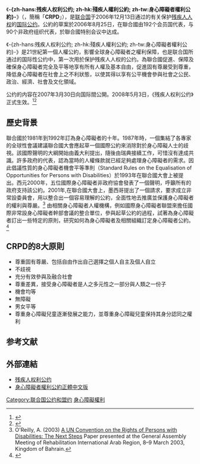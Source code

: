 {{noteTA
|T=zh-hans:残疾人权利公约; zh-hk:殘疾人權利公約; zh-tw:身心障礙者權利公約;
|1=zh-hans:残疾人; zh-hk:殘疾人; zh-tw:身心障礙者;
}}
《'''-{zh-hans:残疾人权利公约; zh-hk:殘疾人權利公約; zh-tw:身心障礙者權利公約}-'''》（{{Lang-en|'''C'''onvention on the '''R'''ights of '''P'''ersons with '''D'''isabilities}}，簡稱「'''CRPD'''」），是[[联合国|联合国]]于2006年12月13日通过的有关保护[[身心障礙者人權|残疾人人权]]的[[国际公约|国际公约]]。公約的草案於2006年8月25日，在聯合國由192个会员国代表，与90个非政府组织代表，於聯合國特别会议中达成。

《-{zh-hans:残疾人权利公约; zh-hk:殘疾人權利公約; zh-tw:身心障礙者權利公約}-》是21世紀第一個人權公約，影響全球身心障礙者之權利保障，也是联合国所通过的国际性公约中，第一次用於保护残疾人人权的公约。為聯合國促進、保障及確保身心障礙者完全及平等地享有所有人權及基本自由，促進固有尊嚴受到尊重，降低身心障礙者在社會上之不利狀態，以使其得以享有公平機會參與社會之公民、政治、經濟、社會及文化領域。

公约的内容在2007年3月30日向国际間公開。2008年5月3日，《残疾人权利公约》正式生效。<ref>{{cite news|url=http://www.un.org/chinese/News/fullstorynews.asp?newsID=9732|title=《残疾人权利公约》将在5月3日生效|publisher=联合国网站|date=2008年5月2日|accessdate=2008-05-04}}</ref><ref>{{cite news|url=http://news.xinhuanet.com/newscenter/2008-05/03/content_8096391.htm|title=《残疾人权利公约》正式生效|publisher=新华网|date=2008年5月3日|accessdate=2008-05-04|author=王湘江、刘历彬|archive-date=2008-09-21|archive-url=https://web.archive.org/web/20080921115038/http://news.xinhuanet.com/newscenter/2008-05/03/content_8096391.htm|dead-url=no}}</ref>

==歷史背景==
聯合國於1981年到1992年訂為身心障礙者的十年。1987年時，一個集結了各專家的全球性會議建議聯合國大會應起草一個國際公約來消除對於身心障礙人士的歧視。該國際聲明的大綱開始由義大利提出，隨後由瑞典接續工作，可惜沒有達成共識。許多政府的代表，認為當時的人權條款就已經足夠處理身心障礙者的需求。因此倡議性質的身心障礙者機會平等準則（Standard Rules on the Equalisation of Opportunities for Persons with Disabilities）於1993年在聯合國大會上被提出。西元2000年，五位國際身心障礙者非政府協會發表了一個聲明，呼籲所有的政府支持該公約。2001年,在聯合國大會上，墨西哥提出了一個請求，要求成立非常設委員會，用以整合出一個容易理解的公約，全面性地去推廣並保護身心障礙者的權利與尊嚴。<ref>O'Reilly, A. (2003) [http://www.disabilityworld.org/01-03_03/news/unconvention.shtml A UN Convention on the Rights of Persons with Disabilities: The Next Steps] {{Wayback|url=http://www.disabilityworld.org/01-03_03/news/unconvention.shtml |date=20081007042109 }} Paper presented at the General Assembly Meeting of Rehabilitation International Arab Region, 8–9 March 2003, Kingdom of Bahrain.</ref> 由相關身心障礙者人權機構，例如國際身心障礙者聯盟來擔任國際非常設身心障礙者幹部會議的整合單位，參與起草公約的過程，試著為身心障礙者訂出一些特定的原則，研究如何為身心障礙者及相關組織訂定身心障礙者公約。<ref>{{Cite web |url=http://www.handicap-international.org.uk/what_we_do/disability_rights/un_convention |title=Handicap International UK - UN Convention on the Rights of Persons with Disabilities |access-date=2018-05-07 |archive-date=2015-05-15 |archive-url=https://web.archive.org/web/20150515110934/http://www.handicap-international.org.uk/what_we_do/disability_rights/un_convention |dead-url=no }}</ref>

== CRPD的8大原則 ==

* 尊重固有尊嚴、包括自由作出自己選擇之個人自主及個人自立
* 不歧視
* 充分有效參與及融合社會
* 尊重差異，接受身心障礙者是人之多元性之一部分與人類之一份子
* 機會均等
* 無障礙
* 男女平等
* 尊重身心障礙兒童逐漸發展之能力，並尊重身心障礙兒童保持其身分認同之權利
{{Portal|身心障礙}}

==参考文献==
<div class="references-small">
<references />
</div>

== 外部連結 ==
* [http://www.un.org/chinese/disabilities/convention/ 残疾人权利公约] {{Wayback|url=http://www.un.org/chinese/disabilities/convention/ |date=20190611220220 }}
* [https://crpd.sfaa.gov.tw/BulletinCtrl?func=downloadFile&type=file&id=682&code=08090608060C01040401060900030904 身心障礙者權利公約正體中文版] {{Wayback|url=https://crpd.sfaa.gov.tw/BulletinCtrl?func=downloadFile&type=file&id=682&code=08090608060C01040401060900030904 |date=20180507003321 }}

{{國際人權文書}}
[[Category:联合国公约和盟约|Category:联合国公约和盟约]]
[[Category:身心障礙權利|]]